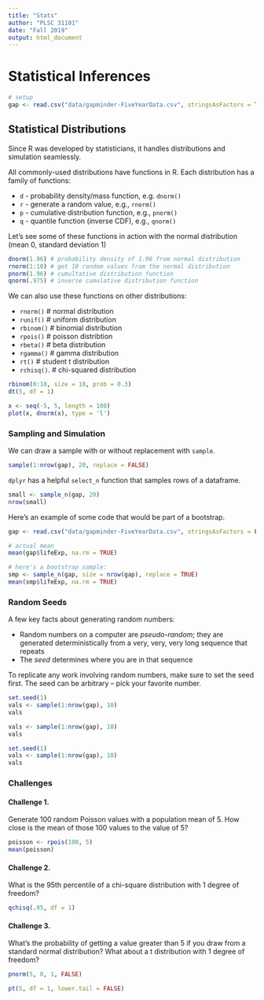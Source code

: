 ```yaml
---
title: "Stats"
author: "PLSC 31101"
date: "Fall 2019"
output: html_document
---
```


# Statistical Inferences

```r
# setup
gap <- read.csv("data/gapminder-FiveYearData.csv", stringsAsFactors = TRUE)
```

## Statistical Distributions

Since R was developed by statisticians, it handles distributions and simulation seamlessly.

All commonly-used distributions have functions in R. Each distribution has a family of functions: 

* `d` - probability density/mass function, e.g. `dnorm()`
* `r` - generate a random value, e.g., `rnorm()`
* `p` - cumulative distribution function, e.g., `pnorm()`
* `q` - quantile function (inverse CDF), e.g., `qnorm()`

Let's see some of these functions in action with the normal distribution (mean 0, standard deviation 1)

```r
dnorm(1.96) # probability density of 1.96 from normal distribution
rnorm(1:10) # get 10 random values from the normal distribution
pnorm(1.96) # cumultative distribution function
qnorm(.975) # inverse cumulative distribution function
```

We can also use these functions on other distributions:

* `rnorm()` # normal distribution
* `runif()` # uniform distribution
* `rbinom()` # binomial distribution
* `rpois()` # poisson distribtion
* `rbeta()` # beta distribution
* `rgamma()` # gamma distribution
* `rt()` # student t distribution
* `rchisq()`. # chi-squared distribution

```r
rbinom(0:10, size = 10, prob = 0.3)
dt(5, df = 1)

x <- seq(-5, 5, length = 100)
plot(x, dnorm(x), type = 'l')
```

### Sampling and Simulation

We can draw a sample with or without replacement with `sample`.

```r
sample(1:nrow(gap), 20, replace = FALSE)
```

`dplyr` has a helpful `select_n` function that samples rows of a dataframe.

```r
small <- sample_n(gap, 20)
nrow(small)
```

Here's an example of some code that would be part of a bootstrap. 

```r
gap <- read.csv("data/gapminder-FiveYearData.csv", stringsAsFactors = F)

# actual mean
mean(gap$lifeExp, na.rm = TRUE)

# here's a bootstrap sample:
smp <- sample_n(gap, size = nrow(gap), replace = TRUE) 
mean(smp$lifeExp, na.rm = TRUE)
```

### Random Seeds

A few key facts about generating random numbers:

* Random numbers on a computer are *pseudo-random*; they are generated deterministically from a very, very, very long sequence that repeats
* The *seed* determines where you are in that sequence

To replicate any work involving random numbers, make sure to set the seed first. The seed can be arbitrary -- pick your favorite number.

```r
set.seed(1)
vals <- sample(1:nrow(gap), 10)
vals

vals <- sample(1:nrow(gap), 10)
vals

set.seed(1)
vals <- sample(1:nrow(gap), 10)
vals
```

### Challenges

#### Challenge 1. {-}

Generate 100 random Poisson values with a population mean of 5. How close is the mean of those 100 values to the value of 5? 

```r
poisson <- rpois(100, 5)
mean(poisson)
```


#### Challenge 2. {-}

What is the 95th percentile of a chi-square distribution with 1 degree of freedom? 

```r
qchisq(.95, df = 1)
```


#### Challenge 3. {-}

What's the probability of getting a value greater than 5 if you draw from a standard normal distribution? What about a t distribution with 1 degree of freedom?

```r
pnorm(5, 0, 1, FALSE)

pt(5, df = 1, lower.tail = FALSE)
```

